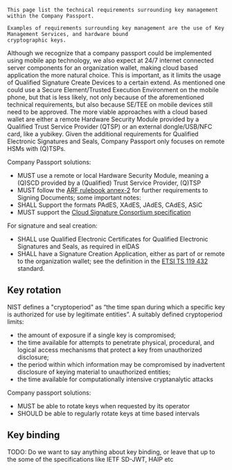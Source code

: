 
<Title size="large" variant="primary">
  Key Management
</Title>

<Callout variant="primary">

    This page list the technical requirements surrounding key management within the Company Passport.

    Examples of requirements surrounding key management are the use of Key Management Services, and hardware bound
    cryptographic keys.

</Callout>

Although we recognize that a company passport could be implemented using mobile app technology, we also expect at 24/7 internet connected server components for an organization wallet, making cloud based application the more natural choice. This is important, as it limits the usage of Qualified Signature Create Devices to a certain extend.
As mentioned one could use a Secure Element/Trusted Execution Environment on the mobile phone, but that is less likely, not only because of the aforementioned technical requirements, but also because SE/TEE on mobile devices still need to be approved.
The more viable approaches with a cloud based wallet are either a remote Hardware Security Module provided by a Qualified Trust Service Provider (QTSP) or an external dongle/USB/NFC card, like a yubikey. Given the additional requirements for Qualified Electronic Signatures and Seals, Company Passport only focuses on remote HSMs with (Q)TSPs.

Company Passport solutions:

- MUST use a remote or local Hardware Security Module, meaning a (Q)SCD provided by a (Qualified) Trust Service Provider, (Q)TSP
- MUST follow the [ARF rulebook annex-2](https://github.com/eu-digital-identity-wallet/eudi-doc-architecture-and-reference-framework/blob/main/docs/annexes/annex-2/annex-2-high-level-requirements.md#a2316-topic-16---signing-documents-with-eudi-wallet) for further requirements to Signing Documents; some important notes:
- SHALL Support the formats PAdES, XAdES, JAdES, CAdES, ASiC
- MUST support the [Cloud Signature Consortium specification](https://cloudsignatureconsortium.org/resources/)

For signature and seal creation:

- SHALL use Qualified Electronic Certificates for Qualified Electronic Signatures and Seals, as required in eIDAS
- SHALL have a Signature Creation Application, either as part of or remote to the organization wallet; see the definition in the [ETSI TS 119 432](https://portal.etsi.org/webapp/WorkProgram/Report_WorkItem.asp?WKI_ID=58831&curItemNr=1&totalNrItems=1&optDisplay=10&titleType=all&qSORT=HIGHVERSION&qETSI_ALL=&SearchPage=TRUE&qETSI_NUMBER=119+432&qINCLUDE_SUB_TB=True&qINCLUDE_MOVED_ON=&qSTOP_FLG=N&qKEYWORD_BOOLEAN=OR&qCLUSTER_BOOLEAN=OR&qFREQUENCIES_BOOLEAN=OR&qSTOPPING_OUTDATED=&butExpertSearch=Search&includeNonActiveTB=FALSE&includeSubProjectCode=FALSE&qREPORT_TYPE=SUMMARY) standard.

## Key rotation

NIST defines a "cryptoperiod" as “the time span during which a specific key is authorized for use by legitimate entities”. A suitably defined cryptoperiod limits:

- the amount of exposure if a single key is compromised;
- the time available for attempts to penetrate physical, procedural, and logical access mechanisms that protect a key from unauthorized disclosure;
- the period within which information may be compromised by inadvertent disclosure of keying material to unauthorized entities;
- the time available for computationally intensive cryptanalytic attacks

Company passport solutions:

- MUST be able to rotate keys when requested by its operator
- SHOULD be able to regularly rotate keys at time based intervals

## Key binding

TODO: Do we want to say anything about key binding, or leave that up to the some of the specifications like IETF SD-JWT, HAIP etc
